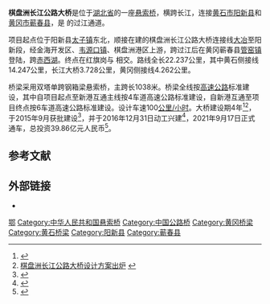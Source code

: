 {{Infobox bridge
| bridge_name = 棋盘洲长江公路大桥
| native_name = 
| image = QiPanZhou Yangtze River Bridge.jpg
| image_size = 
| caption =
| official_name =
| carries = {{China Expwy Name|S78|P=Hubei}}
| crosses = [[长江|长江]]
| locale = {{CHN}}[[湖北省|湖北省]][[阳新县|阳新县]]－[[蕲春县|蕲春县]]
| owner =
| maint = 
| id =
| architect =
| designer = 
| engineering = 
| design = [[悬索桥|悬索桥]]
| material = 
| length = {{convert|3728|m|ft}}
| width = {{convert|33|m|ft}}
| height = 
| mainspan = {{convert|1038|m|ft}}
| spans = 
| load =
| clearance = 
| below = 
| life =
| builder = 
| fabricator =
| begin = 2016年12月31日
| complete = 
| cost =
| open = 2021年9月17日
| inaugurated =
| toll =
| traffic =
| preceded =
| followed =
| heritage =
| collapsed =
| closed =
| replaces =
| map_cue =
| map_image =
| map_alt =
| map_text =
| map_width =
| lat = 
| long = 
| coordinates = 
| references =
| extra = 
}}
'''棋盘洲长江公路大桥'''是位于[[湖北省|湖北省]]的一座[[悬索桥|悬索桥]]，横跨长江，连接[[黄石市|黄石市]][[阳新县|阳新县]]和[[黄冈市|黄冈市]][[蕲春县|蕲春县]]，是 {{China Expwy Name|S78|P=Hubei}}的过江通道。

项目起点位于阳新县[[太子镇|太子镇]]东北，顺接在建的棋盘洲长江公路大桥连接线[[大冶|大冶]]至阳新段，经金海开发区、[[韦源口镇|韦源口镇]]、棋盘洲港区上游，跨过江后在黄冈蕲春县[[管窑镇|管窑镇]]登陆，跨[[赤西湖|赤西湖]]。终点在红旗岗与 {{China Expwy Name|G50}}相交。路线全长22.237公里，其中黄石侧接线14.247公里，长江大桥3.728公里，黄冈侧接线4.262公里。

桥梁采用双塔单跨钢箱梁悬索桥，主跨长1038米。桥梁全线按[[高速公路|高速公路]]标准建设，其中自项目起点至新港互通主线按4车道高速公路标准建设，自新港互通至项目终点按6车道高速公路标准建设。设计车速100[[公里/小时|公里/小时]]。大桥建设期4年<ref>{{Cite web |url=http://news.cnhubei.com/xw/hb/hs/201410/t3073343.shtml |title=黄石将建棋盘洲长江公路大桥 总投资超39亿元 |accessdate=2015-02-18 |archive-date=2015-02-18 |archive-url=https://web.archive.org/web/20150218074857/http://news.cnhubei.com/xw/hb/hs/201410/t3073343.shtml |dead-url=no }}</ref><ref>[http://ctdsb.cnhubei.com/html/ctdsb/20120409/ctdsb1702756.html 棋盘洲长江公路大桥设计方案出炉] {{webarchive|url=https://web.archive.org/web/20160324193858/http://ctdsb.cnhubei.com/html/ctdsb/20120409/ctdsb1702756.html |date=2016-03-24 }}</ref>，于2015年9月获批建设<ref>{{Cite web |url=http://finance.sina.com.cn/china/dfjj/20151015/135023484160.shtml |title=湖北棋盘洲长江公路大桥获批 总投资39.1亿 |accessdate=2015-10-16 |archive-date=2016-03-04 |archive-url=https://web.archive.org/web/20160304204141/http://finance.sina.com.cn/china/dfjj/20151015/135023484160.shtml |dead-url=no }}</ref>，并于2016年12月31日动工兴建<ref>{{Cite web |url=http://www.peoplerail.com/rail/show-477-305807-1.html |title=棋盘洲长江公路大桥工程正式开工 |accessdate=2017-03-09 |archive-date=2017-03-12 |archive-url=https://web.archive.org/web/20170312031843/http://www.peoplerail.com/rail/show-477-305807-1.html |dead-url=no }}</ref>，2021年9月17日正式通车，总投资39.86亿元人民币<ref>{{cite news |author=梁婷 边俊伟 |title=棋盘洲长江公路大桥正式通车 |url=http://www.chinanews.com/cj/2021/09-17/9567737.shtml |accessdate=2021-09-21 |publisher=中国新闻网 |date=2021-09-17 |archive-date=2021-09-18 |archive-url=https://web.archive.org/web/20210918171903/http://www.chinanews.com/cj/2021/09-17/9567737.shtml |dead-url=no }}</ref>。

==参考文献==
{{reflist}}

==外部链接==
* {{YouTube|u5H0J_uCjiQ|Qipanzhou Yangtze River Bridge Animation棋盘洲长江大桥施工动画|language=zh}}

{{Crossings navbox
|structure= [[长江桥隧列表|桥梁与隧道]]
|place= [[长江|长江]]
|bridge= 棋盘洲长江公路大桥
|bridge signs= {{China Expwy Name|S78|P=Hubei}}
|upstream= [[黄石长江大桥|黄石长江大桥]]
|upstream signs= {{中国省道名|201|P=湖北}}
|downstream= [[武穴长江大桥|武穴长江大桥]]
|downstream signs= {{China Expwy Name|S29|P=Hubei}}
}}

[[Category:长江大桥|鄂]]
[[Category:中华人民共和国悬索桥|Category:中华人民共和国悬索桥]]
[[Category:中国公路桥|Category:中国公路桥]]
[[Category:黄冈桥梁|Category:黄冈桥梁]]
[[Category:黄石桥梁|Category:黄石桥梁]]

[[Category:阳新县|Category:阳新县]]
[[Category:蕲春县|Category:蕲春县]]